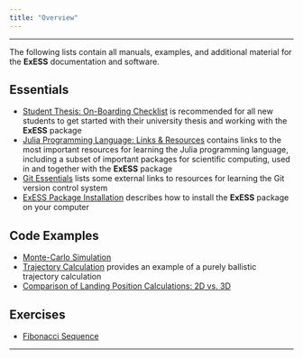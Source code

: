 ```yaml
---
title: "Overview"
---
```


---

The following lists contain all manuals, examples, and additional material for the **ExESS** documentation and software.

## Essentials

* [Student Thesis: On-Boarding Checklist](/manuals/essentials/onboarding_checklist/index.qmd) is recommended for all new students to get started with their university thesis and working with the **ExESS** package 
* [Julia Programming Language: Links & Resources](/manuals/essentials/julia_links/index.qmd) contains links to the most important resources for learning the Julia programming language, including a subset of important packages for scientific computing, used in and together with the **ExESS** package
* [Git Essentials](/manuals/essentials/git_essentials/index.qmd) lists some external links to resources for learning the Git version control system
* [ExESS Package Installation](/manuals/essentials/package_installation/index.qmd) describes how to install the **ExESS** package on your computer


## Code Examples

* [Monte-Carlo Simulation](/manuals/code_examples/mc_simulation/index.qmd)
* [Trajectory Calculation](/manuals/code_examples/example_trajectory_01/index.qmd) provides an example of a purely ballistic trajectory calculation
* [Comparison of Landing Position Calculations: 2D vs. 3D](/manuals/code_examples/2d_3d_landing_position_comparison/index.qmd) 


## Exercises

* [Fibonacci Sequence](/manuals/exercises/exercise_fibonacci/index.qmd)

---